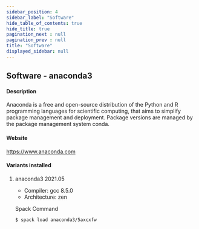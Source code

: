 ```yaml
---
sidebar_position: 4
sidebar_label: "Software"
hide_table_of_contents: true
hide_title: true
pagination_next : null
pagination_prev : null
title: "Software"
displayed_sidebar: null
---
```


## Software - anaconda3


#### Description
Anaconda is a free and open-source distribution of the Python and R programming languages for scientific computing, that aims to simplify package management and deployment. Package versions are managed by the package management system conda.

#### Website
https://www.anaconda.com

#### Variants installed

1. anaconda3 2021.05

    - Compiler: gcc 8.5.0
    - Architecture: zen

    Spack Command
    ```bash
    $ spack load anaconda3/5axcxfw
    ```
